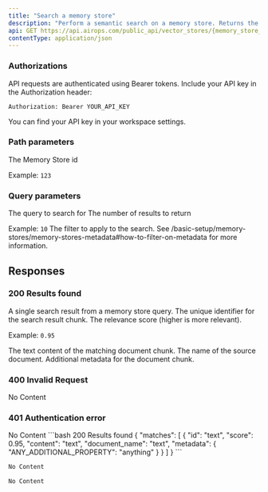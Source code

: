 ```yaml
---
title: "Search a memory store"
description: "Perform a semantic search on a memory store. Returns the most relevant documents based on your query, with optional filtering by metadata."
api: GET https://api.airops.com/public_api/vector_stores/{memory_store_id}/search
contentType: application/json
---
```


### Authorizations

<ParamField header="Authorization" type="string" required>
API requests are authenticated using Bearer tokens. Include your API key in the Authorization header:

`Authorization: Bearer YOUR_API_KEY`

You can find your API key in your workspace settings.
</ParamField>



### Path parameters
<ParamField path="memory_store_id" type="string" required>
The Memory Store id

Example: `123`
</ParamField>

### Query parameters
<ParamField query="query" type="string" required>
The query to search for
</ParamField>

<ParamField query="topk" type="integer" min="1" max="1000">
The number of results to return

Example: `10`
</ParamField>
<ParamField query="filter" type="object" optional>
The filter to apply to the search. See /basic-setup/memory-stores/memory-stores-metadata#how-to-filter-on-metadata for more information.
<Expandable title="properties">
<ParamField query="key" type="string" optional/>
<ParamField query="value" type="string" optional/>
</Expandable>
</ParamField>


## Responses

### 200 Results found

<Expandable title="Response body">
<ResponseField name="Response" type="object">
<Expandable title="properties">
<ResponseField name="matches" type="object[]" required>
A single search result from a memory store query.
<Expandable title="properties">
  <ResponseField name="id" type="string" required>
The unique identifier for the search result chunk.
</ResponseField>

  <ResponseField name="score" type="number" required>
The relevance score (higher is more relevant).

Example: `0.95`
</ResponseField>

  <ResponseField name="content" type="string" required>
The text content of the matching document chunk.
</ResponseField>

  <ResponseField name="document_name" type="string" required>
The name of the source document.
</ResponseField>

  <ResponseField name="metadata" type="object">
Additional metadata for the document chunk.
<Expandable title="properties">
<ResponseField name="Other properties" type="any" optional/>
</Expandable>
</ResponseField>
</Expandable>

</ResponseField>
</Expandable>
</ResponseField>
</Expandable>

### 400 Invalid Request
<Expandable>
No Content
</Expandable>

### 401 Authentication error
<Expandable>
No Content
</Expandable>


<ResponseExample>
```bash 200 Results found
{
  "matches": [
    {
      "id": "text",
      "score": 0.95,
      "content": "text",
      "document_name": "text",
      "metadata": {
        "ANY_ADDITIONAL_PROPERTY": "anything"
      }
    }
  ]
}
```

```bash 400 Invalid Request
No Content
```

```bash 401 Authentication error
No Content
```
</ResponseExample>
